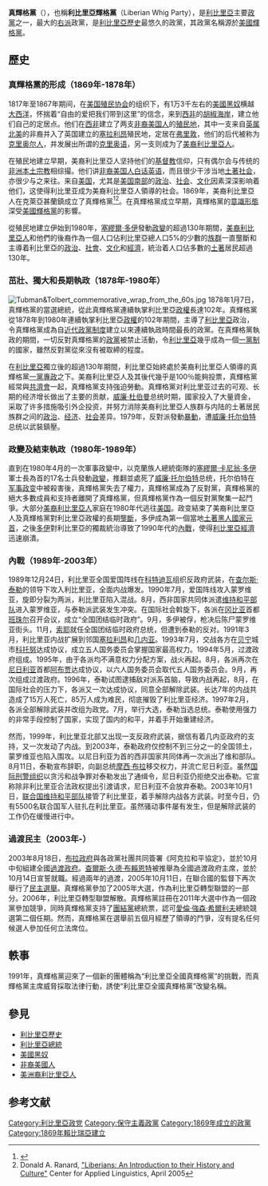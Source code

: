 {{Infobox political party
|country = 利比里亞
|colorcode = blue
|name = 真輝格黨
|native_name = {{lang|en|True Whig Party}}
|logo = 
|foundation = 1869年
|headquarters = {{flag|Liberia}}[[蒙羅維亞|蒙羅維亞]]
|ideology = {{plainlist|
* {{le|黑人保守主義|Black conservatism}}
* [[貿易保護主義|貿易保護主義]]
* [[中央集權|中央集權]]
* [[民族保守主義|民族保守主義]]
* [[經濟自由主義|經濟自由主義]]
* [[古典自由主義|古典自由主義]]
}}
|position = [[右派|右派]]
|international= 無
|colours  = [[藍色|藍色]]
}}
'''真輝格黨'''（{{lang-en|True Whig Party}}），也稱'''利比里亞輝格黨'''（Liberian Whig Party），是[[利比里亞|利比里亞]]主要[[政黨|政黨]]之一，最大的[[右派|右派]]政黨，是[[利比里亞歷史|利比里亞歷史]]最悠久的政黨，其政黨名稱源於[[美國輝格黨|美國輝格黨]]。

== 歷史 ==
=== 真輝格黨的形成（1869年-1878年） ===
1817年至1867年期间，在[[美国殖民协会|美国殖民协会]]的组织下，有1万3千左右的[[美國黑奴|美國黑奴]]横越[[大西洋|大西洋]]，怀揣着“自由的爱把我们带到这里”的信念，来到[[西非|西非]]的[[胡椒海岸|胡椒海岸]]，建立他们自己的定居点。他们在[[西非|西非]]建立了两支[[非裔美国人|非裔美国人]]的[[殖民地|殖民地]]，其中一支来自[[英属北美|英属北美]]的非裔{{Link-en|黑人忠诚派|Black Loyalist}}并入了英国建立的[[塞拉利昂|塞拉利昂]]殖民地，定居在[[弗里敦|弗里敦]]，他们的后代被称为[[克里奥尔人|克里奥尔人]]，并发展出所谓的[[克里奥语|克里奥语]]，另一支则成为了[[美洲裔利比里亞人|美裔利比里亞人]]。

在殖民地建立早期，美裔利比里亞人坚持他们的[[基督教|基督教]]信仰，只有偶尔会与传统的[[非洲|非洲]][[本土|本土]][[宗教|宗教]]相综撮。他们讲[[非裔美国人白话英语|非裔美国人白话英语]]，而且很少干涉当地[[土著|土著]][[社会|社会]]，亦很少与之来往。来自[[美国|美国]]，尤其是[[美国南部|美国南部]]的[[政治|政治]]、[[社会|社会]]、[[文化|文化]]因素深深影响着他们，这使得利比里亚成为美裔利比里亞人領導的社会。1869年，美裔利比里亞人在克萊亞甚蘭鎮成立了真輝格黨<ref>{{cite book |url=https://books.google.com/books?id=Ftz_gtO-pngC&pg=PA820&lpg=PA820&dq=%22clay-ashland%22+liberia |first=Kevin |last=Shillington |title= Encyclopedia of African History |volume=1 |publisher=Fitzroy Dearborn |year=2005 |isbn=978-1-57958-245-6}}</ref><ref>Donald A. Ranard, [http://www.umassmed.edu/PageFiles/46301/Liberian%20culture.pdf "Liberians: An Introduction to their History and  Culture"] {{webarchive|url=https://web.archive.org/web/20150409204405/http://www.umassmed.edu/PageFiles/46301/Liberian%20culture.pdf |date=2015-04-09 }} Center for Applied Linguistics, April 2005</ref>。在真輝格黨成立早期，真輝格黨的[[意識形態|意識形態]]深受[[美國|美國]][[輝格黨_(美國)|輝格黨]]的影響。

從殖民地建立伊始到1980年，[[塞繆爾·多伊|塞繆爾·多伊]]發動[[政變|政變]]的超過130年期間，[[美洲裔利比里亞人|美裔利比里亞人]]和他們的後裔作為一個人口佔利比里亞總人口5%的少數的[[族群|族群]]一直壟斷和主導着利比里亞的[[政治|政治]]、[[社會|社會]]、[[文化|文化]]和[[經濟|經濟]]，統治着人口佔多數的[[土著|土著]]居民超過130年。

=== 茁壯、獨大和長期執政（1878年-1980年） ===
[[File:Tubman&Tolbert_commemorative_wrap_from_the_60s.jpg|thumb]]
1878年1月7日，真輝格黨的{{Link-en|安東尼·加迪納|Anthony W. Gardiner}}當選總統，從此真輝格黨連續執掌利比里亞[[政權|政權]]長達102年。真輝格黨從1878年到1980年連續執掌利比里亞[[政權|政權]]的102年期間，主導了[[利比里亞|利比里亞]]政治，令真輝格黨成為自[[近代|近代]][[政黨制度|政黨制度]]建立以來連續執政時間最長的政黨。在真輝格黨執政的期間，一切反對真輝格黨的[[政黨|政黨]]被禁止活動，令[[利比里亞|利比里亞]]幾乎成為一個[[一黨制|一黨制]]的國家，雖然反對黨從來沒有被取締的程度。

在[[利比里亞|利比里亞]]獨立後的超過130年期間，利比里亞始終處於美裔利比里亞人領導的真輝格黨[[一黨專政|一黨專政]]之下。美裔利比里亞人及其後代幾乎是100％能夠投票，真輝格黨經常與[[共濟會|共濟會]]一起，真輝格黨支持強迫勞動。真輝格黨对利比里亚过去的可观、长期的经济增长做出了主要的贡献，[[威廉·杜伯曼|威廉·杜伯曼]]总统时期，國家投入了大量資金，采取了许多措施吸引外企投资，并努力消除美裔利比里亞人族群与内陆的土著居民族群之间的[[政治|政治]]、[[经济|经济]]、[[社会|社会]]差异。1979年，反對派發動[[暴動|暴動]]，遭[[威廉·托尔伯特|威廉·托尔伯特]]总统以武裝鎮壓。

=== 政變及結束執政（1980年-1989年） ===
直到在1980年4月的一次軍事政變中，以克蘭族人總統衛隊的[[塞繆爾·卡尼翁·多伊|塞繆爾·卡尼翁·多伊]]軍士長為首的17名士兵發動[[政變|政變]]，推翻並處死了[[威廉·托尔伯特|威廉·托尔伯特]]总统，托尔伯特在[[军事政变|军事政变]]中被殺害後，真輝格黨失去了權力，真輝格黨成為了反對黨，真輝格黨的絕大多數成員和支持者離開了真輝格黨，但真輝格黨作為一個反對黨聚集一起鬥爭。大部分[[美洲裔利比里亞人|美裔利比里亞人]]家庭在1980年代逃往[[美国|美国]]。政变結束了美裔利比里亞人及真輝格黨對利比里亞政權的長期[[壟斷|壟斷]]，多伊成為第一個當地[[土著|土著]][[黑人|黑人]][[國家元首|國家元首]]，之後[[塞繆爾·卡尼翁·多伊|多伊]]對利比里亞的獨裁統治導致了1990年代的[[內戰|內戰]]，使得[[利比里亞|利比里亞]][[經濟|經濟]]迅速崩潰。

=== 內戰（1989年-2003年） ===
1989年12月24日，利比里亚全国爱国阵线在[[科特迪瓦|科特迪瓦]]组织反政府武装，在[[查尔斯·泰勒|查尔斯·泰勒]]的领导下攻入利比里亚，全面内战爆发。1990年7月，爱国阵线攻入蒙罗维亚，旋即分裂为两派，利比里亚陷入混战。8月，西非国家共同体派遣[[维持和平部队|维持和平部队]]进入蒙罗维亚，与泰勒派武装发生冲突。在国际社会斡旋下，各派在[[冈比亚|冈比亚]]首都[[班珠尔|班珠尔]]召开会议，成立“全国团结临时政府”。9月，多伊被俘，枪决后陈尸蒙罗维亚街头。11月，[[索耶|索耶]]就任全国团结临时政府总统，但遭到泰勒的反对。1991年3月，利比里亚内战扩展到邻国[[塞拉利昂|塞拉利昂]]和[[几内亚|几内亚]]。1993年7月，交战各方在[[贝宁|贝宁]]城市[[科托努|科托努]]达成协议，成立五人国务委员会掌握国家最高权力。1994年5月，过渡政府组成。1995年，由于各派均不满意权力分配方案，战火再起。8月，各派再次在[[尼日利亚|尼日利亚]]首都[[阿布贾|阿布贾]]达成协议，以六人国务委员会取代五人国务委员会。9月，再次组成过渡政府。1996年，泰勒试图逮捕敌对派系首脑，导致内战再起，8月，在国际社会的压力下，各派又一次达成协议，同意全部解除武装。长达7年的内战共造成了15万人死亡，85万人成为难民，彻底摧毁了利比里亚经济。1997年2月，各派全部解除武装并改组为政党。7月，举行大选，泰勒当选总统。泰勒使用强力的非常手段控制了国家，实现了国内的和平，并着手开始重建经济。

然而，1999年，利比里亚北部又出现一支反政府武装，据信有着几内亚政府的支持，又一次发动了内战。到2003年，泰勒政府仅控制不到三分之一的全国领土，蒙罗维亚也陷入围攻。以尼日利亚为首的西非国家共同体再一次派出了维和部队。8月11日，泰勒宣布辞职，向副总统[[摩西·布拉|摩西·布拉]]移交权力，并流亡尼日利亚。虽然[[国际刑警组织|国际刑警组织]]以贪污和战争罪对泰勒发出了通缉令，尼日利亚仍拒绝交出泰勒。它宣称除非利比里亚合法政权提出引渡请求，尼日利亚不会放弃泰勒。2003年10月1日，[[联合国维持和平部队|联合国维持和平部队]]接管了利比里亚，着手解除内战各方武装。时至今日，仍有5500名联合国军人驻扎在利比里亚。虽然骚动事件屡有发生，但是解除武装的工作仍在缓慢进行中。

=== 過渡民主（2003年-） ===
2003年8月18日，[[摩西·布拉|布拉政府]]與各政黨社團共同簽署《阿克拉和平協定》，並於10月中旬組建全國[[過渡政府|過渡政府]]。[[查爾斯·久德·布賴恩特|查爾斯·久德·布賴恩特]]被推舉為全國過渡政府主席，並於10月14日宣誓就職。經過兩年的過渡，2005年10月11日，在聯合國的監督下再次舉行了[[民主選舉|民主選舉]]。真輝格黨參加了2005年大選，作為利比里亞轉型聯盟的一部分。2006年，利比里亞轉型聯盟解散。真輝格黨註冊在2011年大選中作為一個政黨參加競爭，同時真輝格黨支持了[[團結黨_(利比里亞)|團結黨]]總統票，認可[[愛倫·強森·希爾利夫|愛倫·強森·希爾利夫]]總統競選第二個任期。然而，真輝格黨在選舉前五個月經歷了領導的鬥爭，沒有提名任何候選人參加任何立法席位。

== 軼事 ==
1991年，真輝格黨迎來了一個新的團體稱為“利比里亞全國真輝格黨”的挑戰，而真輝格黨主席威脅採取法律行動，誘使“利比里亞全國真輝格黨”改變名稱。

== 參見 ==
* [[利比里亞歷史|利比里亞歷史]]
* [[利比里亞總統|利比里亞總統]]
* [[美國黑奴|美國黑奴]]
* [[非裔美國人|非裔美國人]]
* [[美洲裔利比里亞人|美洲裔利比里亞人]]

== 参考文献 ==
<div class="references-small">
<references />
</div>

{{commonscat|True Whig Party}}
[[Category:利比里亞政党|Category:利比里亞政党]]
[[Category:保守主義政黨|Category:保守主義政黨]]
[[Category:1869年成立的政黨|Category:1869年成立的政黨]]
[[Category:1869年賴比瑞亞建立|Category:1869年賴比瑞亞建立]]